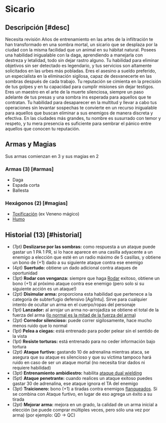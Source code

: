 
# Sicario

<Bleed>
  <Screenshot src={assasinPic} alt="placeholder" full />
</Bleed>

## Descripción [#desc]

<Callout type="warning" emoji="🔎">
  Necesita revisión
</Callout>
Años de entrenamiento en las artes de la infiltración te han transformado en una sombra mortal, un sicario que se desplaza por la ciudad con la misma facilidad que un animal en su hábitat natural. Posees una habilidad inigualable con la daga, aprendiendo a manejarla con destreza y letalidad, todo sin dejar rastro alguno. Tu habilidad para eliminar objetivos sin ser detectado es legendario, y tus servicios son altamente solicitados en las urbes más pobladas. Eres el asesino a sueldo preferido, un especialista en la eliminación sigilosa, capaz de desvanecerte en las sombras después de cada trabajo. Tu reputación se cimienta en la precisión de tus golpes y en tu capacidad para cumplir misiones sin dejar testigos. Eres un maestro en el arte de la muerte silenciosa, siempre un paso adelante de tus presas y una sombra ins esperada para aquellos que te contratan. Tu habilidad para desaparecer en la multitud y llevar a cabo tus operaciones sin levantar sospechas te convierte en un recurso inigualable para aquellos que buscan eliminar a sus enemigos de manera discreta y efectiva. En las ciudades más grandes, tu nombre es susurrado con temor y respeto, y tu mera presencia es suficiente para sembrar el pánico entre aquellos que conocen tu reputación.

## Armas y Magias
Sus armas comienzan en 3 y sus magias en 2

### Armas (3) [#armas]

- Daga
- Espada corta
- Ballesta

### Hexágonos (2) [#magias]

- [Toxificación](/docs/list-hexagons/e15) (ex Veneno mágico)
- [Humo](/docs/list-hexagons/e01L2)

## Historial (13) [#historial]

- (7pt) **Deslizarse por las sombras:** <Pill type="s"/> como respuesta a un ataque puede gastar un 1 PA 1 PR, si lo hace aparece en una casilla adyacente a un enemigo a elección que esté en un radio máximo de 5 casillas, y obtiene un bono de (+1) dado a su siguiente ataque contra ese enemigo
- (4pt) **Suertudo:** <Pill type="p"/> obtiene un dado adicional contra ataques de oportunidad
- (3pt) **Rodar con venganza:** <Pill type="u"/> siempre que haga [Rodar](/docs/ruling-combat/05#5-5) exitoso, obtiene un bono (+1) al próximo ataque contra ese enemigo (pero solo si su siguiente acción es un ataque!)
- (2pt) **Disimular arma:** <Pill type="h"/> proporciona esta habilidad que pertenece a la categoría de subterfugio defensivo [Ag/Intu]. Sirve para cualquier intento de ocultar un arma en el cuerpo/ropas del personaje
- (1pt) **Lanzador:** <Pill type="u"/> al arrojar un arma no-arrojadiza se obtiene el total de la fuerza del arma ([lo normal es la mitad de la fuerza del arma](/docs/ruling-combat/04#4-7))
- (2pt) **Corredor silencioso:** <Pill type="c"/> puede correr sigilosamente, hace mucho menos ruido que lo normal
- (1pt) **Pelea a ciegas:** <Pill type="c"/> está entrenado para poder pelear sin el sentido de la vista
- (1pt) **Resiste torturas:** <Pill type="c"/> está entrenado para no ceder información bajo tortura
- (2pt) **Ataque furtivo:** <Pill type="c"/><Pill type="s"/> gastando 10 de adrenalina mientras ataca, se asegura que su ataque es silencioso y que su víctima tampoco hará ruido en caso de ser un ataque mortal (no necesita tirar dados ni requiere habilidad)
- (3pt) **Entrenamiento ambidiestro:** <Pill type="u"/> habilita [ataque dual wielding](/docs/ruling-combat/04#4-5)
- (5pt) **Ataque penetrante:** <Pill type="s"/><Pill type="ex"/> cuando realices un ataque exitoso puedes gastar 30 de adrenalina, ese ataque ignora el TA del enemigo
- (3pt) **Traicionero:** <Pill type="p"/> bono (+1) a tiradas contra enemigos [flanqueados](/docs/ruling-combat/02#2-5-1). Si se combina con Ataque furtivo, en lugar de eso agrega un éxito a su tirada
- (2pt) **Mejorar arma:** <Pill type="u"/> mejora en un grado, la calidad de un arma inicial a elección (se puede comprar múltiples veces, pero sólo una vez por arma) (por ejemplo: QD -> QC)

